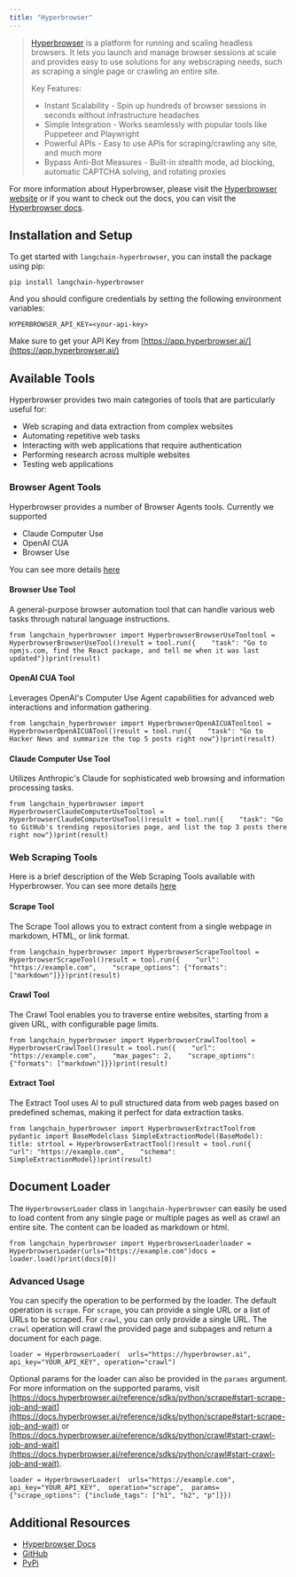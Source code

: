 ```yaml
---
title: "Hyperbrowser"
---
```


> [Hyperbrowser](https://hyperbrowser.ai) is a platform for running and scaling headless browsers. It lets you launch and manage browser sessions at scale and provides easy to use solutions for any webscraping needs, such as scraping a single page or crawling an entire site.
>
> Key Features:
>
> * Instant Scalability - Spin up hundreds of browser sessions in seconds without infrastructure headaches
> * Simple Integration - Works seamlessly with popular tools like Puppeteer and Playwright
> * Powerful APIs - Easy to use APIs for scraping/crawling any site, and much more
> * Bypass Anti-Bot Measures - Built-in stealth mode, ad blocking, automatic CAPTCHA solving, and rotating proxies

For more information about Hyperbrowser, please visit the [Hyperbrowser website](https://hyperbrowser.ai) or if you want to check out the docs, you can visit the [Hyperbrowser docs](https://docs.hyperbrowser.ai).

## Installation and Setup

To get started with `langchain-hyperbrowser`, you can install the package using pip:

```
pip install langchain-hyperbrowser
```

And you should configure credentials by setting the following environment variables:

`HYPERBROWSER_API_KEY=<your-api-key>`

Make sure to get your API Key from [https://app.hyperbrowser.ai/](https://app.hyperbrowser.ai/)

## Available Tools

Hyperbrowser provides two main categories of tools that are particularly useful for:

* Web scraping and data extraction from complex websites
* Automating repetitive web tasks
* Interacting with web applications that require authentication
* Performing research across multiple websites
* Testing web applications

### Browser Agent Tools

Hyperbrowser provides a number of Browser Agents tools. Currently we supported

* Claude Computer Use
* OpenAI CUA
* Browser Use

You can see more details [here](/src/oss/integrations/tools/hyperbrowser_browser_agent_tools)

#### Browser Use Tool

A general-purpose browser automation tool that can handle various web tasks through natural language instructions.

```
from langchain_hyperbrowser import HyperbrowserBrowserUseTooltool = HyperbrowserBrowserUseTool()result = tool.run({    "task": "Go to npmjs.com, find the React package, and tell me when it was last updated"})print(result)
```

#### OpenAI CUA Tool

Leverages OpenAI's Computer Use Agent capabilities for advanced web interactions and information gathering.

```
from langchain_hyperbrowser import HyperbrowserOpenAICUATooltool = HyperbrowserOpenAICUATool()result = tool.run({    "task": "Go to Hacker News and summarize the top 5 posts right now"})print(result)
```

#### Claude Computer Use Tool

Utilizes Anthropic's Claude for sophisticated web browsing and information processing tasks.

```
from langchain_hyperbrowser import HyperbrowserClaudeComputerUseTooltool = HyperbrowserClaudeComputerUseTool()result = tool.run({    "task": "Go to GitHub's trending repositories page, and list the top 3 posts there right now"})print(result)
```

### Web Scraping Tools

Here is a brief description of the Web Scraping Tools available with Hyperbrowser. You can see more details [here](/src/oss/integrations/tools/hyperbrowser_web_scraping_tools)

#### Scrape Tool

The Scrape Tool allows you to extract content from a single webpage in markdown, HTML, or link format.

```
from langchain_hyperbrowser import HyperbrowserScrapeTooltool = HyperbrowserScrapeTool()result = tool.run({    "url": "https://example.com",    "scrape_options": {"formats": ["markdown"]}})print(result)
```

#### Crawl Tool

The Crawl Tool enables you to traverse entire websites, starting from a given URL, with configurable page limits.

```
from langchain_hyperbrowser import HyperbrowserCrawlTooltool = HyperbrowserCrawlTool()result = tool.run({    "url": "https://example.com",    "max_pages": 2,    "scrape_options": {"formats": ["markdown"]}})print(result)
```

#### Extract Tool

The Extract Tool uses AI to pull structured data from web pages based on predefined schemas, making it perfect for data extraction tasks.

```
from langchain_hyperbrowser import HyperbrowserExtractToolfrom pydantic import BaseModelclass SimpleExtractionModel(BaseModel):    title: strtool = HyperbrowserExtractTool()result = tool.run({    "url": "https://example.com",    "schema": SimpleExtractionModel})print(result)
```

## Document Loader

The `HyperbrowserLoader` class in `langchain-hyperbrowser` can easily be used to load content from any single page or multiple pages as well as crawl an entire site. The content can be loaded as markdown or html.

```
from langchain_hyperbrowser import HyperbrowserLoaderloader = HyperbrowserLoader(urls="https://example.com")docs = loader.load()print(docs[0])
```

### Advanced Usage

You can specify the operation to be performed by the loader. The default operation is `scrape`. For `scrape`, you can provide a single URL or a list of URLs to be scraped. For `crawl`, you can only provide a single URL. The `crawl` operation will crawl the provided page and subpages and return a document for each page.

```
loader = HyperbrowserLoader(  urls="https://hyperbrowser.ai", api_key="YOUR_API_KEY", operation="crawl")
```

Optional params for the loader can also be provided in the `params` argument. For more information on the supported params, visit [https://docs.hyperbrowser.ai/reference/sdks/python/scrape#start-scrape-job-and-wait](https://docs.hyperbrowser.ai/reference/sdks/python/scrape#start-scrape-job-and-wait) or [https://docs.hyperbrowser.ai/reference/sdks/python/crawl#start-crawl-job-and-wait](https://docs.hyperbrowser.ai/reference/sdks/python/crawl#start-crawl-job-and-wait).

```
loader = HyperbrowserLoader(  urls="https://example.com",  api_key="YOUR_API_KEY",  operation="scrape",  params={"scrape_options": {"include_tags": ["h1", "h2", "p"]}})
```

## Additional Resources

* [Hyperbrowser Docs](https://docs.hyperbrowser.ai/)
* [GitHub](https://github.com/hyperbrowserai/langchain-hyperbrowser/)
* [PyPi](https://pypi.org/project/langchain-hyperbrowser/)
